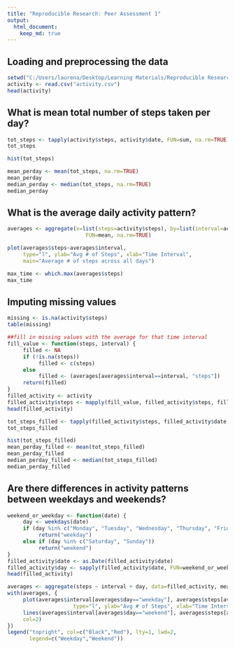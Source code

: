 ```yaml
---
title: "Reproducible Research: Peer Assessment 1"
output: 
  html_document:
    keep_md: true
---
```



## Loading and preprocessing the data
```r
setwd("C:/Users/laurena/Desktop/Learning Materials/Reproducible Research/repdata_data_activity")
activity <- read.csv("activity.csv")
head(activity)
```


## What is mean total number of steps taken per day?
```r
tot_steps <- tapply(activity$steps, activity$date, FUN=sum, na.rm=TRUE)
tot_steps

hist(tot_steps)

mean_perday <- mean(tot_steps, na.rm=TRUE)
mean_perday
median_perday <- median(tot_steps, na.rm=TRUE)
median_perday
```


## What is the average daily activity pattern?
```r
averages <- aggregate(x=list(steps=activity$steps), by=list(interval=activity$interval),
                         FUN=mean, na.rm=TRUE)

plot(averages$steps~averages$interval,
     type="l", ylab="Avg # of Steps", xlab="Time Interval", 
     main="Average # of steps across all days")

max_time <- which.max(averages$steps)
max_time
```


## Imputing missing values
```r
missing <- is.na(activity$steps)
table(missing)

##fill in missing values with the average for that time interval
fill_value <- function(steps, interval) {
     filled <- NA
     if (!is.na(steps))
          filled <- c(steps)
     else
          filled <- (averages[averages$interval==interval, "steps"])
     return(filled)
}
filled_activity <- activity
filled_activity$steps <- mapply(fill_value, filled_activity$steps, filled_activity$interval)
head(filled_activity)

tot_steps_filled <- tapply(filled_activity$steps, filled_activity$date, FUN=sum, na.rm=TRUE)
tot_steps_filled

hist(tot_steps_filled)
mean_perday_filled <- mean(tot_steps_filled)
mean_perday_filled
median_perday_filled <- median(tot_steps_filled)
median_perday_filled
```


## Are there differences in activity patterns between weekdays and weekends?
```r
weekend_or_weekday <- function(date) {
     day <- weekdays(date)
     if (day %in% c("Monday", "Tuesday", "Wednesday", "Thursday", "Friday"))
          return("weekday")
     else if (day %in% c("Saturday", "Sunday"))
          return("weekend")
}
filled_activity$date <- as.Date(filled_activity$date)
filled_activity$day <- sapply(filled_activity$date, FUN=weekend_or_weekday)
head(filled_activity)

averages <- aggregate(steps ~ interval + day, data=filled_activity, mean)
with(averages, {
     plot(averages$interval[averages$day=="weekday"], averages$steps[averages$day=="weekday"],
                     type="l", ylab="Avg # of Steps", xlab="Time Interval")
     lines(averages$interval[averages$day=="weekend"], averages$steps[averages$day=="weekend"], 
     col=2)
})
legend("topright", col=c("Black","Red"), lty=1, lwd=2,
       legend=c("Weekday","Weekend"))
```      
